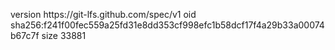 version https://git-lfs.github.com/spec/v1
oid sha256:f241f00fec559a25fd31e8dd353cf998efc1b58dcf17f4a29b33a00074b67c7f
size 33881
